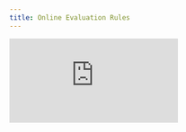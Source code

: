 ```yaml
---
title: Online Evaluation Rules
---
```


<div style={{
    position: 'relative',
    paddingBottom: '56.25%', // 16:9 aspect ratio
    height: 0,
    overflow: 'hidden',
    maxWidth: '100%',
    marginBottom: '20px'
}}>
    <iframe
        src="https://www.loom.com/embed/e79c927b96414955ab722dea74b6ea42?sid=10dc8363-47a1-42a1-9757-306084186977"
        frameborder="0"
        webkitallowfullscreen
        mozallowfullscreen
        allowfullscreen
        style={{
            position: 'absolute',
            top: 0,
            left: 0,
            width: '100%',
            height: '100%',
        }}
    />
</div>

## Continuous Production Monitoring with Real-Time Evaluation

This video introduces [production monitoring](https://www.comet.com/docs/opik/production/production_monitoring) through Opik's [online evaluation rules](https://www.comet.com/docs/opik/production/rules), enabling continuous quality assessment of your LLM applications once they're deployed. Unlike batch [evaluations](https://www.comet.com/docs/opik/evaluation/overview) used during development, [online evaluation rules](https://www.comet.com/docs/opik/production/rules) automatically score production [traces](https://www.comet.com/docs/opik/tracing/log_traces) in near real-time as they're logged to Opik. You'll learn to create custom [LLM-as-a-judge](https://www.comet.com/docs/opik/evaluation/metrics/g_eval) [metrics](https://www.comet.com/docs/opik/evaluation/metrics/overview) for helpfulness and [moderation](https://www.comet.com/docs/opik/evaluation/metrics/moderation) that provide ongoing insights into production performance.

## Key Highlights

- **Real-Time Production Scoring**: Automatic [evaluation](https://www.comet.com/docs/opik/evaluation/overview) of production [traces](https://www.comet.com/docs/opik/tracing/log_traces) as they occur, moving beyond development-time batch [evaluations](https://www.comet.com/docs/opik/evaluation/overview) to continuous [monitoring](https://www.comet.com/docs/opik/production/production_monitoring)
- **Dual Metric Types**: Choose between [LLM-as-a-judge](https://www.comet.com/docs/opik/evaluation/metrics/g_eval) [metrics](https://www.comet.com/docs/opik/evaluation/metrics/overview) for sophisticated [evaluation](https://www.comet.com/docs/opik/evaluation/overview) and code [metrics](https://www.comet.com/docs/opik/evaluation/metrics/overview) for programmatic scoring based on your needs
- **Custom [Evaluation](https://www.comet.com/docs/opik/evaluation/overview) Prompts**: Create tailored [prompts](https://www.comet.com/docs/opik/prompt_engineering/prompt_management) using mustache/handlebar notation to inject input/output variables for context-aware scoring
- **Flexible Scoring Scales**: Configure different scoring ranges (1-10 for helpfulness, 0-1 for [moderation](https://www.comet.com/docs/opik/evaluation/metrics/moderation)) with customizable output types (integer, float, boolean)
- **Variable Mapping System**: Map [evaluation](https://www.comet.com/docs/opik/evaluation/overview) variables to specific fields in your data structure, ensuring accurate context injection for scoring
- **Comprehensive Score Tracking**: View [evaluation](https://www.comet.com/docs/opik/evaluation/overview) results directly in [trace](https://www.comet.com/docs/opik/tracing/log_traces) views with associated reasoning explanations for each score decision
- **Multiple Rule Support**: Run multiple [evaluation rules](https://www.comet.com/docs/opik/production/rules) simultaneously (helpfulness, [moderation](https://www.comet.com/docs/opik/evaluation/metrics/moderation), etc.) for multi-dimensional quality assessment
- **Production Benefits**: Continuous [monitoring](https://www.comet.com/docs/opik/production/production_monitoring), performance degradation detection, development-production feedback loops, and problematic pattern identification
- **Actionable Insights**: Each score includes AI reasoning (e.g., "correctly identifies Paris as capital") enabling understanding of [evaluation](https://www.comet.com/docs/opik/evaluation/overview) decisions
